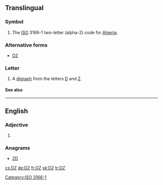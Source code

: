 {{also|.dz}}
==Translingual==

===Symbol===
{{head|mul|symbol}}

# The [[ISO]] 3166-1 two-letter (alpha-2) code for [[Algeria]].

===Alternative forms===
* [[Ǳ]]

===Letter===
{{mul-letter|upper=DZ|mixed=Dz|lower=dz|script=Latn}}

# A [[digraph]] from the letters [[D]] and [[Z]].

====See also====
{{Latn-script}}

[[Category:ISO 3166-1]]

----

==English==

===Adjective===
{{en-adj|-}}

# {{abbreviation of|dizygotic}}

===Anagrams===
* [[ZD#English|ZD]]

[[cs:DZ]]
[[de:DZ]]
[[fr:DZ]]
[[sk:DZ]]
[[tr:DZ]]
